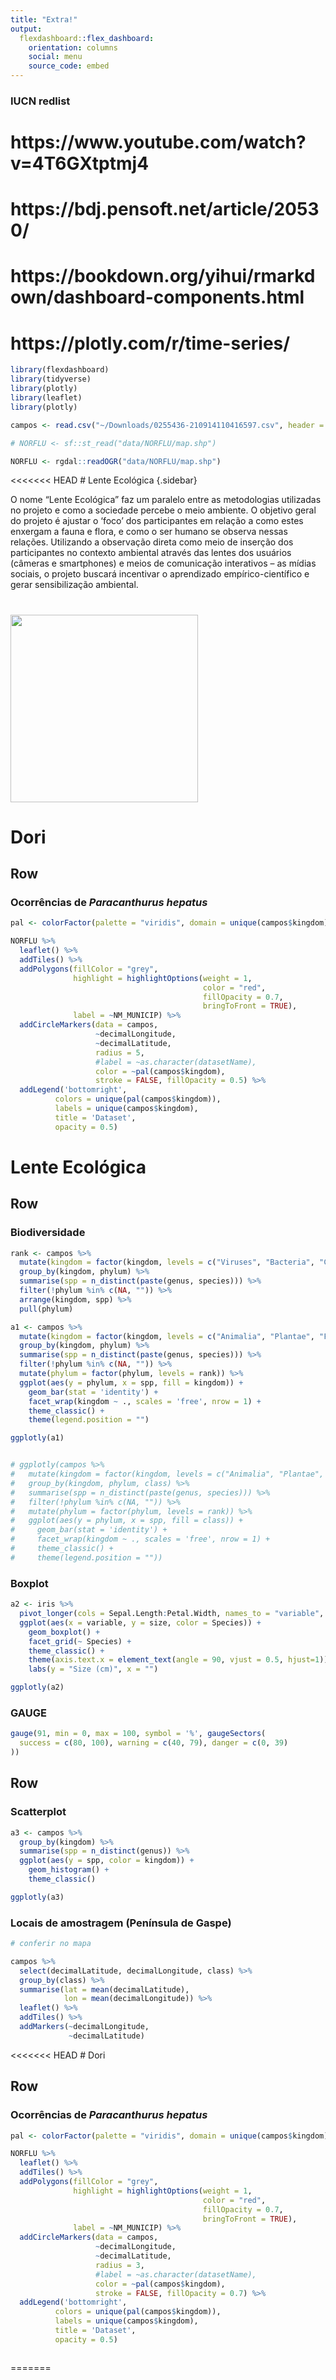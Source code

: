 ```yaml
---
title: "Extra!"
output: 
  flexdashboard::flex_dashboard:
    orientation: columns
    social: menu
    source_code: embed
---
```


### IUCN redlist
# https://www.youtube.com/watch?v=4T6GXtptmj4

# https://bdj.pensoft.net/article/20530/

# https://bookdown.org/yihui/rmarkdown/dashboard-components.html

# https://plotly.com/r/time-series/



```r
library(flexdashboard)
library(tidyverse)
library(plotly)
library(leaflet)
library(plotly)

campos <- read.csv("~/Downloads/0255436-210914110416597.csv", header = T)

# NORFLU <- sf::st_read("data/NORFLU/map.shp")

NORFLU <- rgdal::readOGR("data/NORFLU/map.shp")


```

<<<<<<< HEAD
# Lente Ecológica {.sidebar}

O nome “Lente Ecológica” faz um paralelo entre as metodologias utilizadas no projeto e como a sociedade percebe o meio ambiente. O objetivo geral do projeto é ajustar o ‘foco’ dos participantes em relação a como estes enxergam a fauna e flora, e como o ser humano se observa nessas relações. Utilizando a observação direta como meio de inserção dos participantes no contexto ambiental através das lentes dos usuários (câmeras e smartphones) e meios de comunicação interativos – as mídias sociais, o projeto buscará incentivar o aprendizado empírico-científico e gerar sensibilização ambiental.

[![](figs/logo_uenf.jpeg){width="300"}](https://uenf.br/)
=======
# Dori

## Row

### Ocorrências de *Paracanthurus hepatus*

```r

pal <- colorFactor(palette = "viridis", domain = unique(campos$kingdom))

NORFLU %>% 
  leaflet() %>% 
  addTiles() %>% 
  addPolygons(fillColor = "grey",
              highlight = highlightOptions(weight = 1,
                                           color = "red",
                                           fillOpacity = 0.7,
                                           bringToFront = TRUE),
              label = ~NM_MUNICIP) %>% 
  addCircleMarkers(data = campos,
                   ~decimalLongitude,
                   ~decimalLatitude,
                   radius = 5,
                   #label = ~as.character(datasetName),
                   color = ~pal(campos$kingdom),
                   stroke = FALSE, fillOpacity = 0.5) %>%
  addLegend('bottomright',
          colors = unique(pal(campos$kingdom)),
          labels = unique(campos$kingdom),
          title = 'Dataset',
          opacity = 0.5)

```


# Lente Ecológica

## Row

### Biodiversidade

```r

rank <- campos %>% 
  mutate(kingdom = factor(kingdom, levels = c("Viruses", "Bacteria", "Chromista", "Fungi", "Plantae", "Animalia", "incertae sedis"))) %>% 
  group_by(kingdom, phylum) %>% 
  summarise(spp = n_distinct(paste(genus, species))) %>% 
  filter(!phylum %in% c(NA, "")) %>% 
  arrange(kingdom, spp) %>% 
  pull(phylum)

a1 <- campos %>% 
  mutate(kingdom = factor(kingdom, levels = c("Animalia", "Plantae", "Fungi", "Chromista", "Bacteria", "Viruses", "incertae sedis"))) %>% 
  group_by(kingdom, phylum) %>% 
  summarise(spp = n_distinct(paste(genus, species))) %>% 
  filter(!phylum %in% c(NA, "")) %>% 
  mutate(phylum = factor(phylum, levels = rank)) %>% 
  ggplot(aes(y = phylum, x = spp, fill = kingdom)) +
    geom_bar(stat = 'identity') +
    facet_wrap(kingdom ~ ., scales = 'free', nrow = 1) +
    theme_classic() +
    theme(legend.position = "")

ggplotly(a1)


# ggplotly(campos %>% 
#   mutate(kingdom = factor(kingdom, levels = c("Animalia", "Plantae", "Fungi", "Chromista", "Bacteria", "Viruses", "incertae sedis"))) %>% 
#   group_by(kingdom, phylum, class) %>% 
#   summarise(spp = n_distinct(paste(genus, species))) %>% 
#   filter(!phylum %in% c(NA, "")) %>% 
#   mutate(phylum = factor(phylum, levels = rank)) %>% 
#   ggplot(aes(y = phylum, x = spp, fill = class)) +
#     geom_bar(stat = 'identity') +
#     facet_wrap(kingdom ~ ., scales = 'free', nrow = 1) +
#     theme_classic() +
#     theme(legend.position = ""))
```

### Boxplot

```r
a2 <- iris %>% 
  pivot_longer(cols = Sepal.Length:Petal.Width, names_to = "variable", values_to = "size") %>% 
  ggplot(aes(x = variable, y = size, color = Species)) +
    geom_boxplot() +
    facet_grid(~ Species) +
    theme_classic() +
    theme(axis.text.x = element_text(angle = 90, vjust = 0.5, hjust=1)) +
    labs(y = "Size (cm)", x = "")

ggplotly(a2)

```

### GAUGE

```r
gauge(91, min = 0, max = 100, symbol = '%', gaugeSectors(
  success = c(80, 100), warning = c(40, 79), danger = c(0, 39)
))
```


## Row

### Scatterplot
```r

a3 <- campos %>% 
  group_by(kingdom) %>% 
  summarise(spp = n_distinct(genus)) %>% 
  ggplot(aes(y = spp, color = kingdom)) +
    geom_histogram() +
    theme_classic()

ggplotly(a3)

```


### Locais de amostragem (Península de Gaspe) 

```r
# conferir no mapa

campos %>%
  select(decimalLatitude, decimalLongitude, class) %>% 
  group_by(class) %>% 
  summarise(lat = mean(decimalLatitude),
            lon = mean(decimalLongitude)) %>% 
  leaflet() %>% 
  addTiles() %>% 
  addMarkers(~decimalLongitude,
             ~decimalLatitude)
```

<<<<<<< HEAD
# Dori

## Row

### Ocorrências de *Paracanthurus hepatus*

```r

pal <- colorFactor(palette = "viridis", domain = unique(campos$kingdom))

NORFLU %>% 
  leaflet() %>% 
  addTiles() %>% 
  addPolygons(fillColor = "grey",
              highlight = highlightOptions(weight = 1,
                                           color = "red",
                                           fillOpacity = 0.7,
                                           bringToFront = TRUE),
              label = ~NM_MUNICIP) %>% 
  addCircleMarkers(data = campos,
                   ~decimalLongitude,
                   ~decimalLatitude,
                   radius = 3,
                   #label = ~as.character(datasetName),
                   color = ~pal(campos$kingdom),
                   stroke = FALSE, fillOpacity = 0.7) %>%
  addLegend('bottomright',
          colors = unique(pal(campos$kingdom)),
          labels = unique(campos$kingdom),
          title = 'Dataset',
          opacity = 0.5)



```
=======
